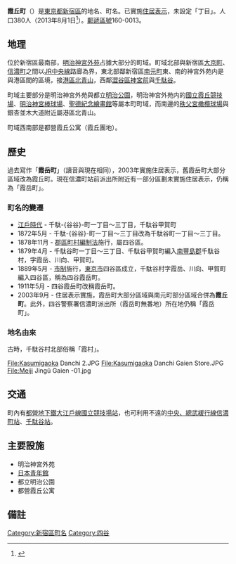 {{Pathnav|日本|東京都|新宿區|frame=1}}
{{Infobox Settlement
|official_name = 霞丘町
|native_name =
|settlement_type = [[町|町]]
|image_skyline = Kasumigaoka Danchi.JPG
|imagesize = 200px
|image_caption = 霞丘公寓
|image_flag =
|image_seal =
| image_map =
| map_caption =
| pushpin_map =
|subdivision_type = [[國家|國家]]
|subdivision_name = [[File:Flag_of_Japan.svg|border]] [[日本|日本]]
|subdivision_type1 = [[都道府縣|都道府縣]]
|subdivision_name1 = [[File:Flag_of_Tokyo_Prefecture.svg|25px]] [[東京都|東京都]]
|subdivision_type2 = [[東京都區部|特別區]]
|subdivision_name2 = [[File:Flag_of_Shinjuku,_Tokyo.svg|25px]] [[新宿區|新宿區]]
|established_title =
|established_date =
|government_type =
|leader_title =
|leader_name =
|area_magnitude =
|area_total_sq_mi =
|area_total_km2 =
|area_land_sq_mi =
|area_land_km2 =
|area_urban_sq_mi =
|area_urban_km2 =
|area_metro_km2 =
|area_metro_sq_mi =
|population_as_of= 2013年（平成25年）8月1日
|population_footnotes =
|population_total = 380
|population_urban =
|population_metro =
|population_density_sq_mi =
|population_density_km2 =
| timezone = [[日本標準時間|JST]]
| utc_offset = +9
|timezone_DST =
|utc_offset_DST =
|latd=|latm=|lats=|latNS=
|longd=|longm=|longs=|longEW=
|elevation_footnotes=
|elevation_m =
|elevation_ft =
|postal_code_type = [[郵遞區號|郵遞區號]]
|postal_code = 160-0013
|area_code =
|website =
|footnotes =
}}
'''霞丘町'''（{{jpn|j=霞ヶ丘町|hg=かすみがおかまち|rm=Kasumigaoka-machi|f=y}}）是[[東京都|東京都]][[新宿區|新宿區]]的地名、町名。已實施[[住居表示|住居表示]]，未設定「丁目」。人口380人（2013年8月1日<ref>{{Cite web |url=http://www.city.shinjuku.lg.jp/content/000130038.xls |title=新宿区　住民基本台帳の町丁別世帯数及び男女別人口（日本人と外国人の合計） |accessdate=2013-08-09 |archive-date=2014-08-19 |archive-url=https://web.archive.org/web/20140819083633/http://www.city.shinjuku.lg.jp/content/000130038.xls |dead-url=no }}</ref>）。[[郵遞區號|郵遞區號]]160-0013。

== 地理 ==
位於新宿區最南部，[[明治神宮外苑|明治神宮外苑]]占據大部分的町域。町域北部與新宿區[[大京町|大京町]]、[[信濃町_(新宿區)|信濃町]]之間以[[中央本線|JR中央線]]路廊為界，東北部鄰新宿區[[南元町_(新宿區)|南元町]]東、南的神宮外苑内是與港區間的區境，接[[港區_(東京都)|港區]][[北青山|北青山]]，西鄰[[澀谷區|澀谷區]][[神宮前_(澀谷區)|神宮前]]與[[千駄谷|千駄谷]]。

町域主要部分是明治神宮外苑與都立[[明治公園|明治公園]]，明治神宮外苑内的[[國立霞丘競技場|國立霞丘競技場]]、[[明治神宮棒球場|明治神宮棒球場]]、[[聖德紀念繪畫館|聖德紀念繪畫館]]等屬本町町域，而南邊的[[秩父宮橄欖球場|秩父宮橄欖球場]]與銀杏並木大道附近屬港區北青山。

町域西南部是都營霞丘公寓（霞丘團地）。

== 歷史 ==
過去寫作「'''霞岳町'''」（讀音與現在相同），2003年實施住居表示，舊霞岳町大部分區域改為霞丘町。現在信濃町站前派出所附近有一部分區劃未實施住居表示，仍稱為「霞岳町」。

=== 町名的變遷 ===
* [[江戶時代|江戶時代]] - 千駄-{谷谷}-町一丁目～三丁目，千駄谷甲賀町
* 1872年5月 - 千駄-{谷谷}-町一丁目～三丁目改為千駄谷町一丁目～三丁目。
* 1878年11月 - [[郡區町村編制法|郡區町村編制法]]施行，屬四谷區。
* 1879年4月 - 千駄谷町一丁目～三丁目、千駄谷甲賀町編入[[南豐島郡|南豐島郡]]千駄谷村，字霞岳、川向、甲賀町。
* 1889年5月 - [[市制_(日本)|市制]]施行，[[東京市|東京市]]四谷區成立，千駄谷村字霞岳、川向、甲賀町編入四谷區，稱為四谷霞岳町。
* 1911年5月 - 四谷霞岳町改稱霞岳町。
* 2003年9月 - 住居表示實施，霞岳町大部分區域與南元町部分區域合併為'''霞丘町'''。此外，四谷警察署信濃町派出所（霞岳町無番地）所在地仍稱「霞岳町」。

=== 地名由來 ===
古時，千駄谷村北部俗稱「霞村」。

<gallery>
File:Kasumigaoka Danchi 2.JPG
File:Kasumigaoka Danchi Gaien Store.JPG
File:Meiji Jingū Gaien -01.jpg
</gallery>

==交通==
町內有[[都營地下鐵大江戶線|都營地下鐵大江戶線]][[國立競技場站|國立競技場站]]，也可利用不遠的[[中央、總武緩行線|中央、總武緩行線]][[信濃町站|信濃町站]]、[[千駄谷站|千駄谷站]]。

== 主要設施 ==
* 明治神宮外苑
* [[日本青年館|日本青年館]]
* 都立明治公園
* 都營霞丘公寓

== 備註 ==
{{reflist}}

{{新宿區的町名}}

{{DEFAULTSORT:Kasumigaokamachi}}
[[Category:新宿區町名|Category:新宿區町名]]
[[Category:四谷|Category:四谷]]